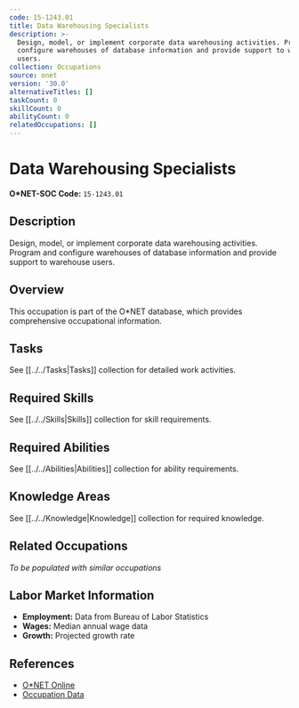```yaml
---
code: 15-1243.01
title: Data Warehousing Specialists
description: >-
  Design, model, or implement corporate data warehousing activities. Program and
  configure warehouses of database information and provide support to warehouse
  users.
collection: Occupations
source: onet
version: '30.0'
alternativeTitles: []
taskCount: 0
skillCount: 0
abilityCount: 0
relatedOccupations: []
---
```

# Data Warehousing Specialists

**O*NET-SOC Code:** `15-1243.01`

## Description

Design, model, or implement corporate data warehousing activities. Program and configure warehouses of database information and provide support to warehouse users.

## Overview

This occupation is part of the O*NET database, which provides comprehensive occupational information.

## Tasks

See [[../../Tasks|Tasks]] collection for detailed work activities.

## Required Skills

See [[../../Skills|Skills]] collection for skill requirements.

## Required Abilities

See [[../../Abilities|Abilities]] collection for ability requirements.

## Knowledge Areas

See [[../../Knowledge|Knowledge]] collection for required knowledge.

## Related Occupations

*To be populated with similar occupations*

## Labor Market Information

- **Employment:** Data from Bureau of Labor Statistics
- **Wages:** Median annual wage data
- **Growth:** Projected growth rate

## References

- [O*NET Online](https://www.onetonline.org/link/summary/15-1243.01)
- [Occupation Data](https://www.onetcenter.org/)

